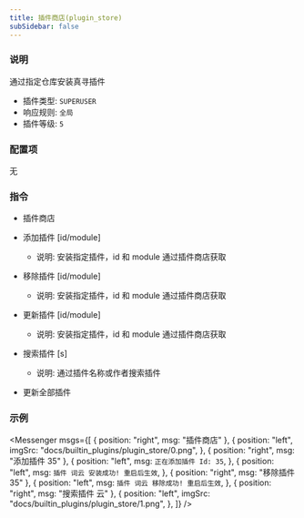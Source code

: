 ```yaml
---
title: 插件商店(plugin_store)
subSidebar: false
---
```



### 说明

通过指定仓库安装真寻插件

- 插件类型: `SUPERUSER`
- 响应规则: `全局`
- 插件等级: `5`

### 配置项

无

### 指令

- 插件商店

- 添加插件 [id/module]

  - 说明: 安装指定插件，id 和 module 通过插件商店获取

- 移除插件 [id/module]

  - 说明: 安装指定插件，id 和 module 通过插件商店获取

- 更新插件 [id/module]

  - 说明: 安装指定插件，id 和 module 通过插件商店获取

- 搜索插件 [s]

  - 说明: 通过插件名称或作者搜索插件

- 更新全部插件

### 示例

<Messenger
  msgs={[
    { position: "right", msg: "插件商店" },
    {
      position: "left",
      imgSrc: "docs/builtin_plugins/plugin_store/0.png",
    },
    { position: "right", msg: "添加插件 35" },
    {
      position: "left",
      msg: `正在添加插件 Id: 35`,
    },
    {
      position: "left",
      msg: `插件 词云 安装成功! 重启后生效`,
    },
    { position: "right", msg: "移除插件 35" },
    {
      position: "left",
      msg: `插件 词云 移除成功! 重启后生效`,
    },
    { position: "right", msg: "搜索插件 云" },
    {
      position: "left",
      imgSrc: "docs/builtin_plugins/plugin_store/1.png",
    },
  ]}
/>
